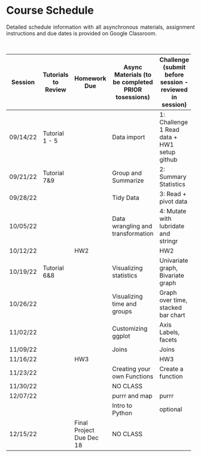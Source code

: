```{=html}
<style>
body {
text-align: justify}
</style>
```
# **Course Schedule**

Detailed schedule information with all asynchronous materials, assignment instructions and due dates is provided on Google Classroom.

\

+-----------+---------------------+--------------------------+----------------------------------------------------+---------------------------------------------------------+
| Session   | Tutorials to Review | Homework Due             | Async Materials (to be completed PRIOR tosessions) | Challenge (submit before session - reviewed in session) |
+===========+=====================+==========================+====================================================+=========================================================+
| 09/14/22  | Tutorial 1 - 5      | \                        | Data import                                        | 1: Challenge 1 Read data + HW1 setup github             |
+-----------+---------------------+--------------------------+----------------------------------------------------+---------------------------------------------------------+
| 09/21/22  | Tutorial 7&9        | \                        | Group and Summarize                                | 2: Summary Statistics                                   |
+-----------+---------------------+--------------------------+----------------------------------------------------+---------------------------------------------------------+
| 09/28/22  | \                   | \                        | Tidy Data                                          | 3: Read + pivot data                                    |
+-----------+---------------------+--------------------------+----------------------------------------------------+---------------------------------------------------------+
| 10/05/22  | \                   | \                        | Data wrangling and transformation                  | 4: Mutate with lubridate and stringr                    |
+-----------+---------------------+--------------------------+----------------------------------------------------+---------------------------------------------------------+
| 10/12/22  | \                   | HW2                      | \                                                  | HW2                                                     |
+-----------+---------------------+--------------------------+----------------------------------------------------+---------------------------------------------------------+
| 10/19/22  | Tutorial  6&8       | \                        | Visualizing statistics                             | Univariate graph, Bivariate graph                       |
+-----------+---------------------+--------------------------+----------------------------------------------------+---------------------------------------------------------+
| 10/26/22  | \                   | \                        | Visualizing time and groups                        | Graph over time, stacked bar chart                      |
+-----------+---------------------+--------------------------+----------------------------------------------------+---------------------------------------------------------+
| 11/02/22  | \                   | \                        | Customizing ggplot                                 | Axis Labels, facets                                     |
+-----------+---------------------+--------------------------+----------------------------------------------------+---------------------------------------------------------+
| 11/09/22  | \                   | \                        | Joins                                              | Joins                                                   |
+-----------+---------------------+--------------------------+----------------------------------------------------+---------------------------------------------------------+
| 11/16/22  | \                   | HW3                      | \                                                  | HW3                                                     |
+-----------+---------------------+--------------------------+----------------------------------------------------+---------------------------------------------------------+
| 11/23/22  | \                   | \                        | Creating your own Functions                        | Create a function                                       |
+-----------+---------------------+--------------------------+----------------------------------------------------+---------------------------------------------------------+
| 11/30/22  | \                   | \                        | NO CLASS                                           | \                                                       |
+-----------+---------------------+--------------------------+----------------------------------------------------+---------------------------------------------------------+
| 12/07/22  | \                   | \                        | purrr and map                                      | purrr                                                   |
+-----------+---------------------+--------------------------+----------------------------------------------------+---------------------------------------------------------+
| \         | \                   | \                        | Intro to Python                                    | optional                                                |
+-----------+---------------------+--------------------------+----------------------------------------------------+---------------------------------------------------------+
| 12/15/22  | \                   | Final Project Due Dec 18 | NO CLASS                                           | \                                                       |
+-----------+---------------------+--------------------------+----------------------------------------------------+---------------------------------------------------------+

\
